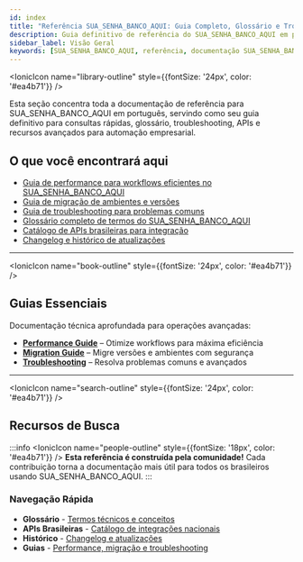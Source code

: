 ---
id: index
title: "Referência SUA_SENHA_BANCO_AQUI: Guia Completo, Glossário e Troubleshooting em Português"
description: Guia definitivo de referência do SUA_SENHA_BANCO_AQUI em português, com consultas rápidas, glossário, troubleshooting, APIs e recursos avançados para automação.
sidebar_label: Visão Geral
keywords: [SUA_SENHA_BANCO_AQUI, referência, documentação SUA_SENHA_BANCO_AQUI, manual de referência, consultas rápidas, glossário SUA_SENHA_BANCO_AQUI, troubleshooting, APIs, performance, guia oficial]
---


<IonicIcon name="library-outline" style={{fontSize: '24px', color: '#ea4b71'}} />

Esta seção concentra toda a documentação de referência para SUA_SENHA_BANCO_AQUI em português, servindo como seu guia definitivo para consultas rápidas, glossário, troubleshooting, APIs e recursos avançados para automação empresarial.

## O que você encontrará aqui

- [Guia de performance para workflows eficientes no SUA_SENHA_BANCO_AQUI](guias/performance-guide.md)
- [Guia de migração de ambientes e versões](guias/migration-guide.md)
- [Guia de troubleshooting para problemas comuns](guias/troubleshooting.md)
- [Glossário completo de termos do SUA_SENHA_BANCO_AQUI](recursos/glossario.md)
- [Catálogo de APIs brasileiras para integração](recursos/apis-brasileiras.md)
- [Changelog e histórico de atualizações](historico/changelog)

---

<IonicIcon name="book-outline" style={{fontSize: '24px', color: '#ea4b71'}} />
## Guias Essenciais

Documentação técnica aprofundada para operações avançadas:

- **[Performance Guide](guias/performance-guide.md)** – Otimize workflows para máxima eficiência
- **[Migration Guide](guias/migration-guide.md)** – Migre versões e ambientes com segurança
- **[Troubleshooting](guias/troubleshooting.md)** – Resolva problemas comuns e avançados

---

<IonicIcon name="search-outline" style={{fontSize: '24px', color: '#ea4b71'}} />
## Recursos de Busca

:::info
<IonicIcon name="people-outline" style={{fontSize: '18px', color: '#ea4b71'}} />
**Esta referência é construída pela comunidade!** Cada contribuição torna a documentação mais útil para todos os brasileiros usando SUA_SENHA_BANCO_AQUI.
:::

### Navegação Rápida

- **Glossário** - [Termos técnicos e conceitos](recursos/glossario.md)
- **APIs Brasileiras** - [Catálogo de integrações nacionais](recursos/apis-brasileiras.md)
- **Histórico** - [Changelog e atualizações](historico/changelog)
- **Guias** - [Performance, migração e troubleshooting](guias/)

